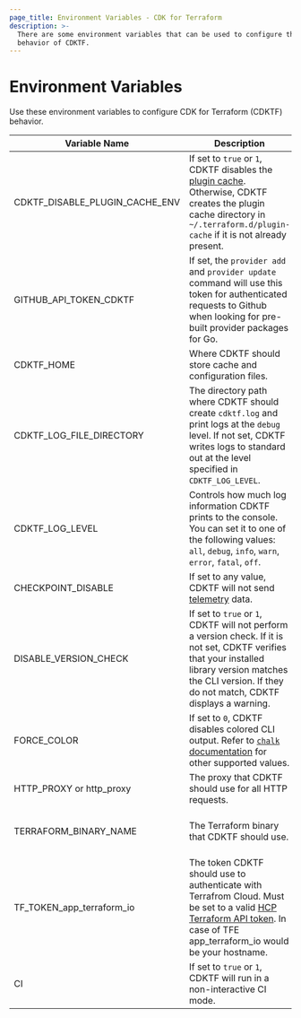 ```yaml
---
page_title: Environment Variables - CDK for Terraform
description: >-
  There are some environment variables that can be used to configure the
  behavior of CDKTF.
---
```


# Environment Variables

Use these environment variables to configure CDK for Terraform (CDKTF) behavior.

| Variable Name                  | Description                                                                                                                                                                                                                              | Default                      |
| ------------------------------ | ---------------------------------------------------------------------------------------------------------------------------------------------------------------------------------------------------------------------------------------- | ---------------------------- |
| CDKTF_DISABLE_PLUGIN_CACHE_ENV | If set to `true` or `1`, CDKTF disables the [plugin cache](/terraform/cli/config/config-file#provider-plugin-cache). Otherwise, CDKTF creates the plugin cache directory in `~/.terraform.d/plugin-cache` if it is not already present.  |                              |
| GITHUB_API_TOKEN_CDKTF         | If set, the `provider add` and `provider update` command will use this token for authenticated requests to Github when looking for pre-built provider packages for Go.                                                                   |                              |
| CDKTF_HOME                     | Where CDKTF should store cache and configuration files.                                                                                                                                                                                  | `~/.cdktf`                   |
| CDKTF_LOG_FILE_DIRECTORY       | The directory path where CDKTF should create `cdktf.log` and print logs at the `debug` level. If not set, CDKTF writes logs to standard out at the level specified in `CDKTF_LOG_LEVEL`.                                                 | standard out                 |
| CDKTF_LOG_LEVEL                | Controls how much log information CDKTF prints to the console. You can set it to one of the following values: `all`, `debug`, `info`, `warn`, `error`, `fatal`, `off`.                                                                   | `warn`                       |
| CHECKPOINT_DISABLE             | If set to any value, CDKTF will not send [telemetry](/terraform/cdktf/telemetry) data.                                                                                                                                                   |                              |
| DISABLE_VERSION_CHECK          | If set to `true` or `1`, CDKTF will not perform a version check. If it is not set, CDKTF verifies that your installed library version matches the CLI version. If they do not match, CDKTF displays a warning.                           |                              |
| FORCE_COLOR                    | If set to `0`, CDKTF disables colored CLI output. Refer to [`chalk` documentation](https://github.com/chalk/chalk#supportscolor) for other supported values.                                                                             |                              |
| HTTP_PROXY or http_proxy       | The proxy that CDKTF should use for all HTTP requests.                                                                                                                                                                                   |                              |
| TERRAFORM_BINARY_NAME          | The Terraform binary that CDKTF should use.                                                                                                                                                                                              | The Terraform binary in path |
| TF_TOKEN_app_terraform_io      | The token CDKTF should use to authenticate with Terrafrom Cloud. Must be set to a valid [HCP Terraform API token](/terraform/cloud-docs/users-teams-organizations/api-tokens). In case of TFE app_terraform_io would be your hostname. |                              |
| CI                             | If set to `true` or `1`, CDKTF will run in a non-interactive CI mode.                                                                                                                                                                    |                              |
